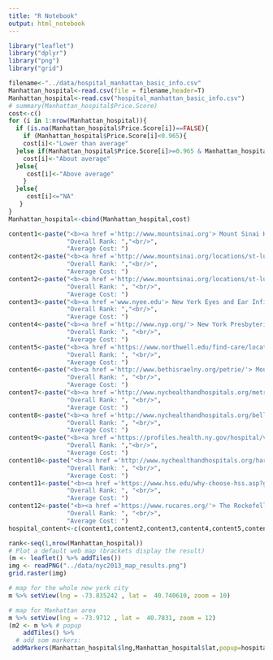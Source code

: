 ---
title: "R Notebook"
output: html_notebook
---
```{r}
library("leaflet")
library("dplyr")
library("png")
library("grid")

filename<-"../data/hospital_manhattan_basic_info.csv"
Manhattan_hospital<-read.csv(file = filename,header=T)
Manhattan_hospital<-read.csv("hospital_manhattan_basic_info.csv")
# summary(Manhattan_hospital$Price.Score)
cost<-c()
for (i in 1:nrow(Manhattan_hospital)){
  if (is.na(Manhattan_hospital$Price.Score[i])==FALSE){
    if (Manhattan_hospital$Price.Score[i]<0.965){
    cost[i]<-"Lower than average"
  }else if(Manhattan_hospital$Price.Score[i]>=0.965 & Manhattan_hospital$Price.Score[i]<=0.9975){
    cost[i]<-"About average"
  }else{
     cost[i]<-"Above average"
    }
  }else{
     cost[i]<="NA"
   }
}
Manhattan_hospital<-cbind(Manhattan_hospital,cost)

content1<-paste("<b><a href ='http://www.mountsinai.org'> Mount Sinai Hospital</a><b>","<br/>",
                "Overall Rank: ","<br/>", 
                "Average Cost: ")
content2<-paste("<b><a href ='http://www.mountsinai.org/locations/st-lukes'> Mount Sinai St. Luke's Hospital</a><b>","<br/>",
                "Overall Rank: ","<br/>", 
                "Average Cost: ")
content2<-paste("<b><a href ='http://www.mountsinai.org/locations/st-lukes'> Mount Sinai St. Luke's Hospital</a><b>","<br/>",
                "Overall Rank: ", "<br/>",
                "Average Cost: ")
content3<-paste("<b><a href ='www.nyee.edu'> New York Eyes and Ear Infirmary</a><b>","<br/>",
                "Overall Rank: ","<br/>", 
                "Average Cost: ")
content4<-paste("<b><a href ='http://www.nyp.org/'> New York Presbyterian Hospital</a><b>","<br/>",
                "Overall Rank: ", "<br/>",
                "Average Cost: ")
content5<-paste("<b><a href ='https://www.northwell.edu/find-care/locations/lenox-hill-hospital'> Lenox Hill Hospital | Northwell Health</a><b>","<br/>",
                "Overall Rank: ", "<br/>",
                "Average Cost: ")
content6<-paste("<b><a href ='http://www.bethisraelny.org/petrie/'> Mount Sinai Beth Israel - Petrie Division</a><b>","<br/>",
                "Overall Rank: ", "<br/>",
                "Average Cost: ")
content7<-paste("<b><a href ='http://www.nychealthandhospitals.org/metropolitan/'> NYC Health + Hospitals| Metropolitan</a><b>","<br/>",
                "Overall Rank: ", "<br/>",
                "Average Cost: ")
content8<-paste("<b><a href ='http://www.nychealthandhospitals.org/bellevue/'> NYC Health + Hospitals| Bellevue</a><b>","<br/>",
                "Overall Rank: ", "<br/>",
                "Average Cost: ")
content9<-paste("<b><a href ='https://profiles.health.ny.gov/hospital/view/103021'> NYU Hospital Center</a><b>","<br/>",
                "Overall Rank: ","<br/>",
                "Average Cost: ")
content10<-paste("<b><a href ='http://www.nychealthandhospitals.org/harlem/'> Harlem Hospital Center</a><b>","<br/>",
                "Overall Rank: ", "<br/>",
                "Average Cost: ")
content11<-paste("<b><a href ='https://www.hss.edu/why-choose-hss.asp?gclid=COP0hOaFndICFQ5YDQodKWcJ4Q'> Hospital for Special Surgery</a><b>","<br/>",
                "Overall Rank: ", "<br/>",
                "Average Cost: ")
content12<-paste("<b><a href ='https://www.rucares.org/'> The Rockefeller University Hospital</a><b>","<br/>",
                "Overall Rank: ", "<br/>",
                "Average Cost: ")
hospital_content<-c(content1,content2,content3,content4,content5,content6,content7,content8,content9,content10,content11,content12)

rank<-seq(1,nrow(Manhattan_hospital))
# Plot a default web map (brackets display the result)
(m <- leaflet() %>% addTiles())
img <- readPNG("../data/nyc2013_map_results.png")
grid.raster(img)

# map for the whole new york city
m %>% setView(lng = -73.835242 , lat =  40.740610, zoom = 10)

# map for Manhattan area
m %>% setView(lng = -73.9712 , lat =  40.7831, zoom = 12)
(m2 <- m %>% # popup
    addTiles() %>%
  # add som markers:
 addMarkers(Manhattan_hospital$lng,Manhattan_hospital$lat,popup=hospital_content))
```

